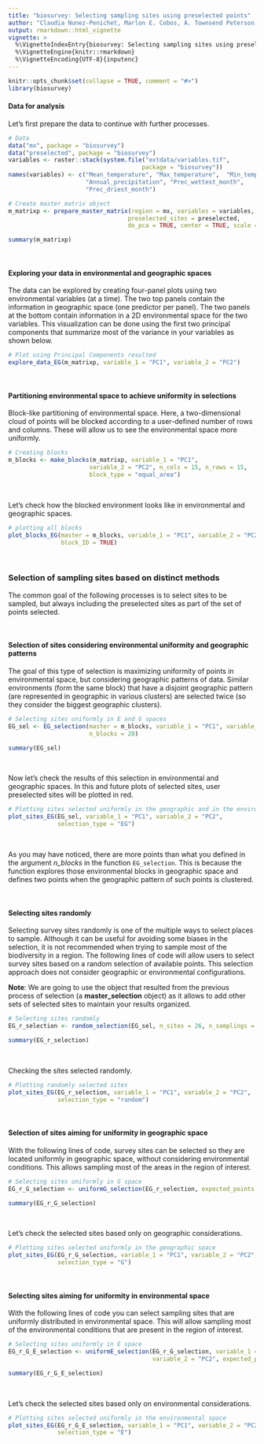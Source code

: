 ```yaml
---
title: "biosurvey: Selecting sampling sites using preselected points"
author: "Claudia Nunez-Penichet, Marlon E. Cobos, A. Townsend Peterson, Jorge Soberon, Narayani Barve, Vijay Barve, Tomer Gueta"
output: rmarkdown::html_vignette
vignette: >
  %\VignetteIndexEntry{biosurvey: Selecting sampling sites using preselected points}
  %\VignetteEngine{knitr::rmarkdown}
  %\VignetteEncoding{UTF-8}{inputenc}
---
```


```r
knitr::opts_chunk$set(collapse = TRUE, comment = "#>")
library(biosurvey)
```

#### Data for analysis

Let's first prepare the data to continue with further processes.

```r
# Data
data("mx", package = "biosurvey")
data("preselected", package = "biosurvey")
variables <- raster::stack(system.file("extdata/variables.tif",
                                      package = "biosurvey"))
names(variables) <- c("Mean_temperature", "Max_temperature",  "Min_temperature",
                      "Annual_precipitation", "Prec_wettest_month",
                      "Prec_driest_month")

# Create master matrix object
m_matrixp <- prepare_master_matrix(region = mx, variables = variables, 
                                  preselected_sites = preselected, 
                                  do_pca = TRUE, center = TRUE, scale = TRUE)

summary(m_matrixp)

```

<br>

#### Exploring your data in environmental and geographic spaces

The data can be explored by creating four-panel plots using two environmental variables (at a time). The two top panels contain the information in geographic space (one predictor per panel). The two panels at the bottom contain information in a 2D environmental space for the two variables. This visualization can be done using the first two principal components that summarize most of the variance in your variables as shown below.

```r
# Plot using Principal Components resulted
explore_data_EG(m_matrixp, variable_1 = "PC1", variable_2 = "PC2")

```

<br>

#### Partitioning environmental space to achieve uniformity in selections

Block-like partitioning of environmental space. Here, a two-dimensional cloud of points will be blocked according to a user-defined number of rows and columns. These will allow us to see the environmental space more uniformly.

```r
# Creating blocks
m_blocks <- make_blocks(m_matrixp, variable_1 = "PC1",
                       variable_2 = "PC2", n_cols = 15, n_rows = 15,
                       block_type = "equal_area")

```

<br>

Let's check how the blocked environment looks like in environmental and geographic spaces.

```r
# plotting all blocks
plot_blocks_EG(master = m_blocks, variable_1 = "PC1", variable_2 = "PC2",
               block_ID = TRUE)
```

<br>

### Selection of sampling sites based on distinct methods

The common goal of the following processes is to select sites to be sampled, but always including the preselected sites as part of the set of points selected. 

<br>

#### Selection of sites considering environmental uniformity and geographic patterns

The goal of this type of selection is maximizing uniformity of points in environmental space, but considering geographic patterns of data. Similar environments (form the same block) that have a disjoint geographic pattern (are represented in geographic in various clusters) are selected twice (so they consider the biggest geographic clusters).

```r
# Selecting sites uniformly in E and G spaces
EG_sel <- EG_selection(master = m_blocks, variable_1 = "PC1", variable_2 = "PC2",
                       n_blocks = 20)

summary(EG_sel)

```

<br>

Now let's check the results of this selection in environmental and geographic spaces. In this and future plots of selected sites, user preselected sites will be plotted in red.

```r
# Plotting sites selected uniformly in the geographic and in the environmental spaces
plot_sites_EG(EG_sel, variable_1 = "PC1", variable_2 = "PC2",
              selection_type = "EG")
```

<br>

As you may have noticed, there are more points than what you defined in the argument *n_blocks* in the function `EG_selection`. This is because the function explores those environmental blocks in geographic space and defines two points when the geographic pattern of such points is clustered.

<br>

#### Selecting sites randomly

Selecting survey sites randomly is one of the multiple ways to select places to sample. Although it can be useful for avoiding some biases in the selection, it is not recommended  when trying to sample most of the biodiversity in a region. The following lines of code will allow users to select survey sites based on a random selection of available points. This selection approach does not consider geographic or environmental configurations.

**Note**: We are going to use the object that resulted from the previous process of selection (a **master_selection** object) as it allows to add other sets of selected sites to maintain your results organized. 

```r
# Selecting sites randomly
EG_r_selection <- random_selection(EG_sel, n_sites = 26, n_samplings = 5)

summary(EG_r_selection)
```

<br>

Checking the sites selected randomly.

```r
# Plotting randomly selected sites
plot_sites_EG(EG_r_selection, variable_1 = "PC1", variable_2 = "PC2",
              selection_type = "random")
```

<br>

#### Selection of sites aiming for uniformity in geographic space

With the following lines of code, survey sites can be selected so they are located uniformly in geographic space, without considering environmental conditions. This allows sampling most of the areas in the region of interest.

```r
# Selecting sites uniformly in G space
EG_r_G_selection <- uniformG_selection(EG_r_selection, expected_points = 26)

summary(EG_r_G_selection)

```

<br>

Let's check the selected sites based only on geographic considerations.

```r
# Plotting sites selected uniformly in the geographic space
plot_sites_EG(EG_r_G_selection, variable_1 = "PC1", variable_2 = "PC2",
              selection_type = "G")
```

<br>

#### Selecting sites aiming for uniformity in environmental space

With the following lines of code you can select sampling sites that are uniformly distributed in environmental space. This will allow sampling most of the environmental conditions that are present in the region of interest.

```r
# Selecting sites uniformly in E space
EG_r_G_E_selection <- uniformE_selection(EG_r_G_selection, variable_1 = "PC1", 
                                         variable_2 = "PC2", expected_points = 26)

summary(EG_r_G_E_selection)
```

<br>

Let's check the selected sites based only on environmental considerations.

```r
# Plotting sites selected uniformly in the environmental space
plot_sites_EG(EG_r_G_E_selection, variable_1 = "PC1", variable_2 = "PC2",
              selection_type = "E")
```

